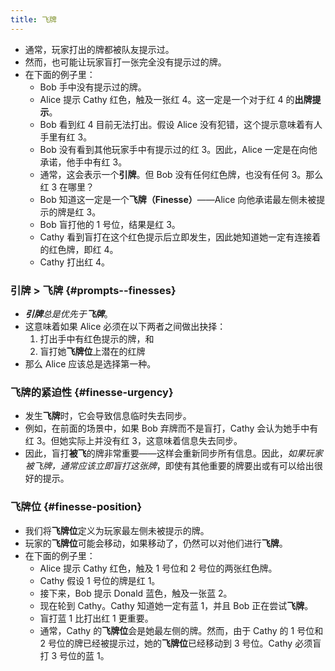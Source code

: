 ```yaml
---
title: 飞牌
---
```



<BeginnersGuideProgress id="finesse" />

- 通常，玩家打出的牌都被队友提示过。
- 然而，也可能让玩家盲打一张完全没有提示过的牌。
- 在下面的例子里：
  - Bob 手中没有提示过的牌。
  - Alice 提示 Cathy 红色，触及一张红 4。这一定是一个对于红 4 的**出牌提示**。
  - Bob 看到红 4 目前无法打出。假设 Alice 没有犯错，这个提示意味着有人手里有红 3。
  - Bob 没有看到其他玩家手中有提示过的红 3。因此，Alice 一定是在向他承诺，他手中有红 3。
  - 通常，这会表示一个**引牌**。但 Bob 没有任何红色牌，也没有任何 3。那么红 3 在哪里？
  - Bob 知道这一定是一个**飞牌（Finesse）**——Alice 向他承诺最左侧未被提示的牌是红 3。
  - Bob 盲打他的 1 号位，结果是红 3。
  - Cathy 看到盲打在这个红色提示后立即发生，因此她知道她一定有连接着的红色牌，即红 4。
  - Cathy 打出红 4。

<Finesse1 />

### 引牌 > 飞牌 \{#prompts--finesses\}

- <Em>**引牌**总是优先于**飞牌**</Em>。
- 这意味着如果 Alice 必须在以下两者之间做出抉择：
  1. 打出手中有红色提示的牌，和
  1. 盲打她**飞牌位**上潜在的红牌
- 那么 Alice 应该总是选择第一种。

### 飞牌的紧迫性 \{#finesse-urgency\}

- 发生**飞牌**时，它会导致信息临时失去同步。
- 例如，在前面的场景中，如果 Bob 弃牌而不是盲打，Cathy 会认为她手中有红 3。但她实际上并没有红 3，这意味着信息失去同步。
- 因此，盲打**被飞**的牌非常重要——这样会重新同步所有信息。因此，<Em>如果玩家被飞牌，通常应该立即盲打这张牌</Em>，即使有其他重要的牌要出或有可以给出很好的提示。

### 飞牌位 \{#finesse-position\}

- 我们将**飞牌位**定义为玩家最左侧未被提示的牌。
- 玩家的**飞牌位**可能会移动，如果移动了，仍然可以对他们进行**飞牌**。
- 在下面的例子里：
  - Alice 提示 Cathy 红色，触及 1 号位和 2 号位的两张红色牌。
  - Cathy 假设 1 号位的牌是红 1。
  - 接下来，Bob 提示 Donald 蓝色，触及一张蓝 2。
  - 现在轮到 Cathy。Cathy 知道她一定有蓝 1，并且 Bob 正在尝试**飞牌**。
  - 盲打蓝 1 比打出红 1 更重要。
  - 通常，Cathy 的**飞牌位**会是她最左侧的牌。然而，由于 Cathy 的 1 号位和 2 号位的牌已经被提示过，她的**飞牌位**已经移动到 3 号位。Cathy 必须盲打 3 号位的蓝 1。

<Finesse2 />
